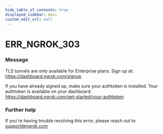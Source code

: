 ```yaml
---
hide_table_of_contents: true
displayed_sidebar: docs
custom_edit_url: null
---
```



# ERR_NGROK_303

### Message

TLS tunnels are only available for Enterprise plans.
Sign up at: https://dashboard.ngrok.com/signup

If you have already signed up, make sure your authtoken is installed.
Your authtoken is available on your dashboard: https://dashboard.ngrok.com/get-started/your-authtoken

### Further help

If you're having trouble resolving this error, please reach out to [support@ngrok.com](mailto:support@ngrok.com?subject=Help%20with%20ERR_NGROK_303)

<ErrorDetails error="err_ngrok_303" />
